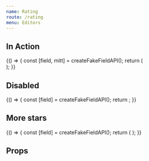 ```yaml
---
name: Rating
route: /rating
menu: Editors
---
```



<Readme />


## In Action

<Playground>
  {() => {
    const [field, mitt] = createFakeFieldAPI();
    return (
      <div>
        <RatingEditor field={field} isInitiallyDisabled={false} />
        <ActionsPlayground mitt={mitt} />
      </div>
    );
  }}
</Playground>

## Disabled

<Playground>
  {() => {
    const [field] = createFakeFieldAPI();
    return <RatingEditor field={field} isInitiallyDisabled />;
  }}
</Playground>

## More stars

<Playground>
  {() => {
    const [field] = createFakeFieldAPI();
    return (
      <RatingEditor
        field={field}
        isInitiallyDisabled={false}
        parameters={{ instance: { stars: 20 } }}
      />
    );
  }}
</Playground>

## Props

<Props of={RatingEditor} />

